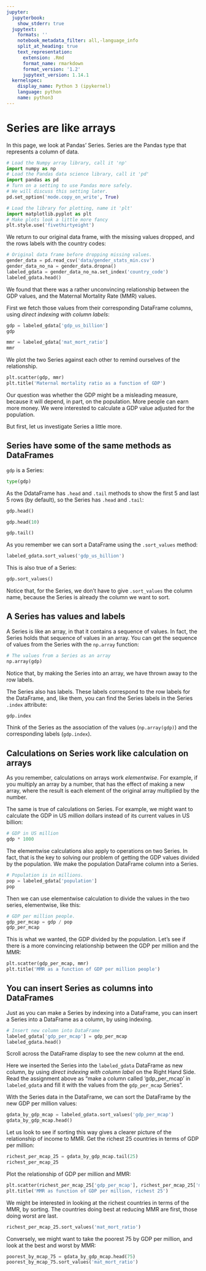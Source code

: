 ```yaml
---
jupyter:
  jupyterbook:
    show_stderr: true
  jupytext:
    formats: ''
    notebook_metadata_filter: all,-language_info
    split_at_heading: true
    text_representation:
      extension: .Rmd
      format_name: rmarkdown
      format_version: '1.2'
      jupytext_version: 1.14.1
  kernelspec:
    display_name: Python 3 (ipykernel)
    language: python
    name: python3
---
```


# Series are like arrays

In this page, we look at Pandas' Series.  Series are the Pandas type that
represents a column of data.

```python
# Load the Numpy array library, call it 'np'
import numpy as np
# Load the Pandas data science library, call it 'pd'
import pandas as pd
# Turn on a setting to use Pandas more safely.
# We will discuss this setting later.
pd.set_option('mode.copy_on_write', True)

# Load the library for plotting, name it 'plt'
import matplotlib.pyplot as plt
# Make plots look a little more fancy
plt.style.use('fivethirtyeight')
```

We return to our original data frame, with the missing values dropped, and the rows labels with the country codes:

```python
# Original data frame before dropping missing values.
gender_data = pd.read_csv('data/gender_stats_min.csv')
gender_data_no_na = gender_data.dropna()
labeled_gdata = gender_data_no_na.set_index('country_code')
labeled_gdata.head()
```

We found that there was a rather unconvincing relationship between the GDP values, and the Maternal Mortality Rate (MMR) values.

First we fetch those values from their corresponding DataFrame columns, using *direct indexing with column labels*:

```python
gdp = labeled_gdata['gdp_us_billion']
gdp
```

```python
mmr = labeled_gdata['mat_mort_ratio']
mmr
```

We plot the two Series against each other to remind ourselves of the relationship.

```python
plt.scatter(gdp, mmr)
plt.title('Maternal mortality ratio as a function of GDP')
```

Our question was whether the GDP might be a misleading measure, because it will
depend, in part, on the population.  More people can earn more money.  We were interested to calculate a GDP value adjusted for the population.

But first, let us investigate Series a little more.


## Series have some of the same methods as DataFrames

`gdp` is a Series:

```python
type(gdp)
```

As the DdataFrame has `.head` and `.tail` methods to show the first 5 and last 5 rows (by default), so the Series has `.head` and `.tail`:

```python
gdp.head()
```

```python
gdp.head(10)
```

```python
gdp.tail()
```

As you remember we can sort a DataFrame using the `.sort_values` method:

```python
labeled_gdata.sort_values('gdp_us_billion')
```

This is also true of a Series:

```python
gdp.sort_values()
```

Notice that, for the Series, we don't have to give `.sort_values` the column
name, because the Series is already the column we want to sort.


## A Series has values and labels

A Series is like an array, in that it contains a sequence of values.  In fact, the Series holds that sequence of values in an array.   You can get the sequence of values from the Series with the `np.array` function:

```python
# The values from a Series as an array
np.array(gdp)
```

Notice that, by making the Series into an array, we have thrown away to the row
labels.

The Series also has labels.  These labels correspond to the row labels for the
DataFrame, and, like them, you can find the Series labels in the Series
`.index` attribute:

```python
gdp.index
```

Think of the Series as the association of the values (`np.array(gdp)`) and the corresponding labels (`gdp.index`).


## Calculations on Series work like calculation on arrays

As you remember, calculations on arrays work *elementwise*. For example, if you
multiply an array by a number, that has the effect of making a new array, where
the result is each element of the original array multiplied by the number.

The same is true of calculations on Series.  For example, we might want to calculate the GDP in US *million* dollars instead of its current values in US billion:

```python
# GDP in US million
gdp * 1000
```

The elementwise calculations also apply to operations on two Series.  In fact, that is the key to solving our problem of getting the GDP values divided by the population.  We make the population DataFrame column into a Series.

```python
# Population is in millions.
pop = labeled_gdata['population']
pop
```

Then we can use elementwise calculation to divide the values in the two series, elementwise, like this:

```python
# GDP per million people.
gdp_per_mcap = gdp / pop
gdp_per_mcap
```

This is what we wanted, the GDP divided by the population.  Let's see if there
is a more convincing relationship between the GDP per million and the MMR:

```python
plt.scatter(gdp_per_mcap, mmr)
plt.title('MMR as a function of GDP per million people')
```

## You can insert Series as columns into DataFrames

Just as you can make a Series by indexing into a DataFrame, you can insert a
Series into a DataFrame as a column, by using indexing.

```python
# Insert new column into DataFrame
labeled_gdata['gdp_per_mcap'] = gdp_per_mcap
labeled_gdata.head()
```

Scroll across the DataFrame display to see the new column at the end.

Here we inserted the Series into the `labeled_gdata` DataFrame as new column,
by using *direct indexing with column label* on the Right Hand Side.  Read the
assignment above as "make a column called 'gdp_per_mcap' in `labeled_gdata` and
fill it with the values from the `gdp_per_mcap` Series".

With the Series data in the DataFrame, we can sort the DataFrame by the new GDP per million values:

```python
gdata_by_gdp_mcap = labeled_gdata.sort_values('gdp_per_mcap')
gdata_by_gdp_mcap.head()
```

Let us look to see if sorting this way gives a clearer picture of the relationship of income to MMR.  Get the richest 25 countries in terms of GDP per million:

```python
richest_per_mcap_25 = gdata_by_gdp_mcap.tail(25)
richest_per_mcap_25
```

Plot the relationship of GDP per million and MMR:

```python
plt.scatter(richest_per_mcap_25['gdp_per_mcap'], richest_per_mcap_25['mat_mort_ratio'])
plt.title('MMR as function of GDP per million, richest 25')
```

We might be interested in looking at the richest countries in terms of the MMR, by sorting.  The countries doing best at reducing MMR are first, those doing worst are last.

```python
richest_per_mcap_25.sort_values('mat_mort_ratio')
```

Conversely, we might want to take the poorest 75 by GDP per million, and look at the best and worst by MMR:

```python
poorest_by_mcap_75 = gdata_by_gdp_mcap.head(75)
poorest_by_mcap_75.sort_values('mat_mort_ratio')
```
